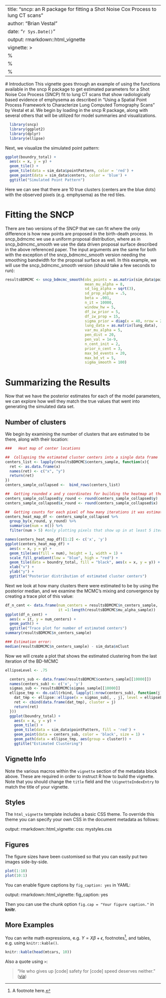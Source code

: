 ---
title: "sncp: an R package for fitting a Shot Noise Cox Process to lung CT scans"
author: "Brian Vestal"
date: "`r Sys.Date()`"
output: rmarkdown::html_vignette
vignette: >
%\VignetteIndexEntry{Vignette Title}
  %\VignetteEngine{knitr::rmarkdown}
  %\VignetteEncoding{UTF-8}
  ---
  
  # Introduction
  This vignette goes through an example of using the functions available in the sncp R package to get estimated parameters for a Shot Noise Cox Process (SNCP) fit to lung CT scans that show radiologically based evidence of emphysema as described in "Using a Spatial Point Process Framework to Characterize Lung Computed Tomography Scans" by Vestal et al.  We begin by loading in the sncp R package, along with several others that will be utilized for model summaries and visualizations.
  
```r
  library(sncp)
  library(ggplot2)
  library(dplyr)
  library(ellipse)
```
  
Next, we visualize the simulated point pattern:
```r
ggplot(boundry_total) +
  aes(x = x, y = y) +
  geom_tile() +
  geom_tile(data = sim_data$pointPattern, color = 'red') +
  geom_point(data = sim_data$centers, color = 'blue') +
  ggtitle("Simulated Point Pattern")
```

Here we can see that there are 10 true clusters (centers are the blue dots) with the observed pixels (e.g. emphysema) as the red tiles.

# Fitting the SNCP 
There are two versions of the SNCP that we can fit where the only difference is how new points are proposed in the birth-death process.  In sncp_bdmcmc we use a uniform proposal distribution, where as in sncp_bdmcmc_smooth we use the data driven proposal surface described in the above referenced paper.  The input arguments are the same for both with the exception of the sncp_bdmcmc_smooth version needing the smoothing bandwidth for the proposal surface as well.  In this example, we will use the sncp_bdmcmc_smooth version (should take a few seconds to run):

```r
resultsBDMCMC <- sncp_bdmcmc_smooth(obs_points = as.matrix(sim_data$pointPattern),
                                    mean_mu_alpha = 8,
                                    sd_log_alpha = sqrt(3),
                                    sd_prop_alpha = .5,
                                    beta = .001,
                                    n_it = 10000,
                                    window_hw = 5,
                                    df_iw_prior = 5,
                                    df_iw_prop = 15,
                                    sigma_prior = diag(x = 40, nrow = 2),
                                    lung_data = as.matrix(lung_data),
                                    var_mu_alpha = 5,
                                    pen_dist = 20,
                                    pen_val = 1e-9,
                                    n_cent_init = 2,
                                    prior_n_cent = 3,
                                    max_bd_events = 20,
                                    max_bd_vt = 5,
                                    sigma_smooth = 100)
```

# Summarizing the Results
Now that we have the posterior estimates for each of the model parameters, we can explore how well they match the true values that went into generating the simulated data set.  

##  Number of clusters
We begin by examining the number of clusters that are estimated to be there, along with their location:

```r
###   Heat map of center locations

##  Collapsing the estimated cluster centers into a single data frame
centers_list <- lapply(resultsBDMCMC$centers_sample, function(x){
  ret <- as.data.frame(x)
  names(ret) <- c("x", "y")
  return(ret)
})
centers_sample_collapsed <-  bind_rows(centers_list)

##  Getting rounded x and y coordinates for building the heatmap at the pixel level
centers_sample_collapsed$y_round <- round(centers_sample_collapsed$y)
centers_sample_collapsed$x_round <- round(centers_sample_collapsed$x)

##  Getting counts for each pixel of how many iterations it was estimated to be a cluster center
centers_heat_map_df <- centers_sample_collapsed %>%
  group_by(x_round, y_round) %>%
  summarise(num = n()) %>% 
  filter(num > 5) #only plotting pixels that show up in at least 5 iterations 

names(centers_heat_map_df)[1:2] <- c('x', 'y')
ggplot(centers_heat_map_df) +
  aes(x = x, y = y) +
  geom_tile(aes(fill = num), height = 1, width = 1) +
  scale_fill_gradient(low = "blue", high = "red") +
  geom_tile(data = boundry_total, fill = "black", aes(x = x, y = y)) +
  xlab("x") +
  ylab("y") +
  ggtitle("Posterior distribution of estimated cluster centers")
```
Next we look at how many clusters there were estimated to be by using the posterior median, and we examine the MCMC's mixing and convergence by creating a trace plot of this value:
```r
df_n_cent <- data.frame(num_centers = resultsBDMCMC$n_centers_sample, 
                        it =1:length(resultsBDMCMC$mu_alpha_sample))
ggplot(df_n_cent) +
  aes(x = it, y = num_centers) +
  geom_path() +
  ggtitle("Trace plot for number of estimated centers")
summary(resultsBDMCMC$n_centers_sample)

### Estimation error:
median(resultsBDMCMC$n_centers_sample) - sim_data$nClust
```

Now we will create a plot that shows the estimated clustering from the last iteration of the BD-MCMC

```r
ellipseLevel <- .75

  centers_sub <- data.frame(resultsBDMCMC$centers_sample[[10000]])
  names(centers_sub) <- c('x', 'y')
  sigmas_sub <- resultsBDMCMC$sigmas_sample[[10000]]
  ellipse_tmp <- do.call(rbind, lapply(1:nrow(centers_sub), function(j){
    dat_tmp <- ellipse::ellipse(x = sigmas_sub[, , j], level = ellipseLevel, centre = as.numeric(centers_sub[j, ]))
    ret <- cbind(data.frame(dat_tmp), cluster = j)
    return(ret)
  }))
  ggplot(boundry_total) +
    aes(x = x, y = y) +
    geom_tile() +
    geom_tile(data = sim_data$pointPattern, fill = 'red') +
    geom_point(data = centers_sub, color = 'black', size = 1) +
    geom_path(data = ellipse_tmp, aes(group = cluster)) +
    ggtitle("Estimated Clustering")

```

## Vignette Info

Note the various macros within the `vignette` section of the metadata block above. These are required in order to instruct R how to build the vignette. Note that you should change the `title` field and the `\VignetteIndexEntry` to match the title of your vignette.

## Styles

The `html_vignette` template includes a basic CSS theme. To override this theme you can specify your own CSS in the document metadata as follows:

output: 
rmarkdown::html_vignette:
css: mystyles.css

## Figures

The figure sizes have been customised so that you can easily put two images side-by-side. 

```r
plot(1:10)
plot(10:1)
```

You can enable figure captions by `fig_caption: yes` in YAML:

output:
rmarkdown::html_vignette:
fig_caption: yes

Then you can use the chunk option `fig.cap = "Your figure caption."` in **knitr**.

## More Examples

You can write math expressions, e.g. $Y = X\beta + \epsilon$, footnotes^[A footnote here.], and tables, e.g. using `knitr::kable()`.

```r
knitr::kable(head(mtcars, 10))
```

Also a quote using `>`:

> "He who gives up [code] safety for [code] speed deserves neither."
([via](https://twitter.com/hadleywickham/status/504368538874703872))
